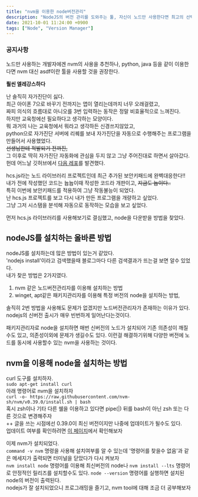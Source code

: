 ```yaml
---
title: "nvm을 이용한 node버전관리"
description: "NodeJS의 버전 관리를 도와주는 툴, 자신이 노드만 사용한다면 최고의 선택일 것"
date: 2021-10-01 11:24:00 +0900
tags: ["Node", "Version Manager"]
---
```


### 공지사항

노드만 사용하는 개발자에겐 nvm의 사용을 추천하나,
python, java 등을 같이 이용한다면 nvm 대신 asdf이란 툴을 사용할 것을 권장한다.

**훨씬 엘레강스하다**

난 솔직히 자가진단이 싫다.  
최근 아이폰 7으로 바꾸기 전까지는 앱이 열리는데까지 너무 오래걸렸고,  
짜피 의식의 흐름대로 아니오를 3번 입력하는 동작은 정말 비효율적으로 느껴진다.  
하지만 교육청에선 필요하다고 생각하는 모양이다.  
뭐 과거의 나는 교육청에서 뭐라고 생각하든 신경쓰지않았고,  
python으로 자가진단 서버에 리퀘를 보내 자가진단을 자동으로 수행해주는 프로그램을 만들어서 사용했었다.  
~~선생님한테 적발되기 전까진,~~  
그 이후로 딱히 자가진단 자동화에 관심을 두지 않고 그냥 주어진대로 하면서 살아갔다.  
헌데 어느날 깃허브에서 [다음 레포](https://github.com/kimcore/hcs.js)를 발견했다.

hcs.js라는 노드 라이브러리 프로젝트인데 최근 추가된 보안키패드에 완벽대응한다!!  
내가 전에 작성했던 코드는 늅늅이때 작성한 코드라 개판이고, ~~지금도 늅이다..~~  
특히 이번에 보안키패드를 적용하여 그냥 작동불능이 되었다.  
난 hcs.js 프로젝트를 보고 다시 내가 만든 프로그램을 개량하고 싶었다.  
그냥 그저 시스탬을 분석해 자동으로 동작하는 모습을 보고 싶었다.

먼저 hcs.js 라이브러리를 사용해보기로 결심했고, node을 다운받을 방법을 찾았다.

## nodeJS를 설치하는 올바른 방법

nodeJS를 설치하는데 많은 방법이 있는거 같았다.  
'nodejs install'이라고 검색했을때 블로그마다 다른 검색결과가 뜨는걸 보면 알수 있었다.  
내가 찾은 방법은 2가지였다.

1. nvm 같은 노드버전관리자를 이용해 설치하는 방법
2. winget, apt같은 패키지관리자를 이용해 특정 버전의 node을 설치하는 방법,

솔직히 2번 방법을 사용해도 문제가 없겠지만 노드버전관리자가 존재하는 이유가 있다.  
nodejs의 신버전 출시가 매우 빈번하게 일어난다는것이다.

패키지관리자로 node을 설치하면 매번 신버전의 노드가 설치되어 기존 의존성이 깨질수도 있고, 의존성이외에 문제가 생길수도 있다.
이런걸 해결하기위해 다양한 버전에 노드를 동시에 사용할수 있는 nvm을 사용하는 것이다.

## nvm을 이용해 node을 설치하는 방법

curl 도구를 설치하자.  
`sudo apt-get install curl`  
아래 명령어로 nvm을 설치하자  
`curl -o- https://raw.githubusercontent.com/nvm-sh/nvm/v0.39.0/install.sh | bash`  
혹시 zsh이나 기타 다른 쉘을 이용하고 있다면 pipe(|) 뒤를 bash이 아닌 zsh 또는 다른 것으로 변경해주자  
++ 글을 쓰는 시점에선 0.39.0이 최신 버전이지만 나중에 업데이트가 될수도 있다.  
업데이트 여부를 확인하려면 [이 페이지](https://github.com/nvm-sh/nvm)에서 확인해보자

이제 nvm가 설치되었다.  
`command -v nvm` 명령을 사용해 설치여부를 알 수 있는데 '명령어를 찾을수 없음'과 같은 메세지가 출력되면 터미널을 닫았다가 다시 켜보자  
`nvm install node` 명령어를 이용해 최신버전의 node나 `nvm install --lts` 명령어로 안정적인 릴리즈를 설치할수도 있다.
`node --version` 명령어를 실행하면 설치된 node의 버전이 출력된다.  
nodejs가 잘 설치되었으니 프로그래밍을 즐기고, nvm tool에 대해 조금 더 공부해보자
